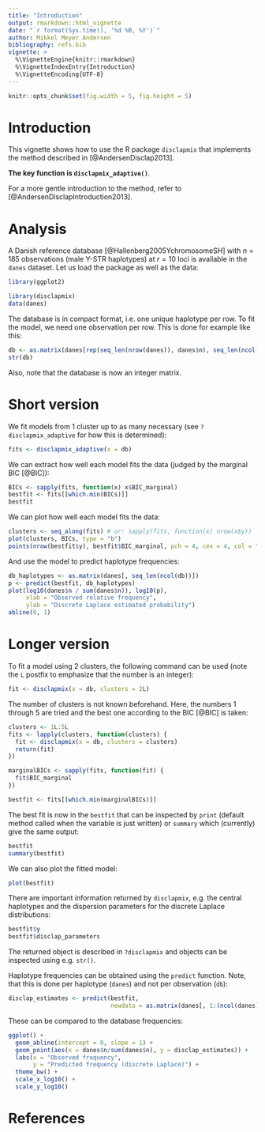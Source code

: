 ```yaml
---
title: "Introduction"
output: rmarkdown::html_vignette
date: "`r format(Sys.time(), '%d %B, %Y')`"
author: Mikkel Meyer Andersen
bibliography: refs.bib
vignette: >
  %\VignetteEngine{knitr::rmarkdown}
  %\VignetteIndexEntry{Introduction}
  %\VignetteEncoding{UTF-8}
---
```


```r
knitr::opts_chunk$set(fig.width = 5, fig.height = 5)
```

# Introduction

This vignette shows how to use the R package `disclapmix` that implements the method described in [@AndersenDisclap2013]. 

**The key function is `disclapmix_adaptive()`**.

For a more gentle introduction to the method, refer to [@AndersenDisclapIntroduction2013].

# Analysis

A Danish reference database [@Hallenberg2005YchromosomeSH] with $n = 185$ observations (male Y-STR haplotypes) at $r=10$ loci is available in the `danes` dataset. 
Let us load the package as well as the data:

```r
library(ggplot2)

library(disclapmix)
data(danes)
```

The database is in compact format, i.e. one unique haplotype per row.
To fit the model, we need one observation per row. 
This is done for example like this:

```r
db <- as.matrix(danes[rep(seq_len(nrow(danes)), danes$n), seq_len(ncol(danes)-1)])
str(db)
```

Also, note that the database is now an integer matrix.

# Short version

We fit models from 1 cluster up to as many necessary (see `?disclapmix_adaptive` 
for how this is determined):

```r
fits <- disclapmix_adaptive(x = db)
```

We can extract how well each model fits the data (judged by the marginal BIC [@BIC]):

```r
BICs <- sapply(fits, function(x) x$BIC_marginal)
bestfit <- fits[[which.min(BICs)]]
bestfit
```

We can plot how well each model fits the data:

```r
clusters <- seq_along(fits) # or: sapply(fits, function(x) nrow(x$y))
plot(clusters, BICs, type = "b")
points(nrow(bestfit$y), bestfit$BIC_marginal, pch = 4, cex = 4, col = "red")
```

And use the model to predict haplotype frequencies:

```r
db_haplotypes <- as.matrix(danes[, seq_len(ncol(db))])
p <- predict(bestfit, db_haplotypes)
plot(log10(danes$n / sum(danes$n)), log10(p), 
     xlab = "Observed relative frequency", 
     ylab = "Discrete Laplace estimated probability")
abline(0, 1)
```


# Longer version

To fit a model using 2 clusters, the following command can be used (note the `L` postfix to emphasize that the number is an integer):

```r
fit <- disclapmix(x = db, clusters = 2L)
```

The number of clusters is not known beforehand. 
Here, the numbers 1 through 5 are tried and the best one according to the BIC [@BIC] is taken:

```r
clusters <- 1L:5L
fits <- lapply(clusters, function(clusters) {
  fit <- disclapmix(x = db, clusters = clusters)
  return(fit)
})

marginalBICs <- sapply(fits, function(fit) {
  fit$BIC_marginal
})

bestfit <- fits[[which.min(marginalBICs)]]
```

The best fit is now in the `bestfit` that can be inspected by `print` (default method called when the variable is just written) or `summary` which (currently) give the same output: 

```r
bestfit
summary(bestfit)
```

We can also plot the fitted model:

```r
plot(bestfit)
```

There are important information returned by `disclapmix`, e.g. the central haplotypes and the dispersion parameters for the discrete Laplace distributions:

```r
bestfit$y
bestfit$disclap_parameters
```

The returned object is described in `?disclapmix` and objects can be inspected using e.g. `str()`.


Haplotype frequencies can be obtained using the `predict` function. Note, that this is done per haplotype (`danes`) and not per observation (`db`):

```r
disclap_estimates <- predict(bestfit, 
                             newdata = as.matrix(danes[, 1:(ncol(danes) - 1)]))
```

These can be compared to the database frequencies:

```r
ggplot() +
  geom_abline(intercept = 0, slope = 1) +
  geom_point(aes(x = danes$n/sum(danes$n), y = disclap_estimates)) +
  labs(x = "Observed frequency",
       y = "Predicted frequency (discrete Laplace)") +
  theme_bw() +
  scale_x_log10() +
  scale_y_log10()
```


# References

